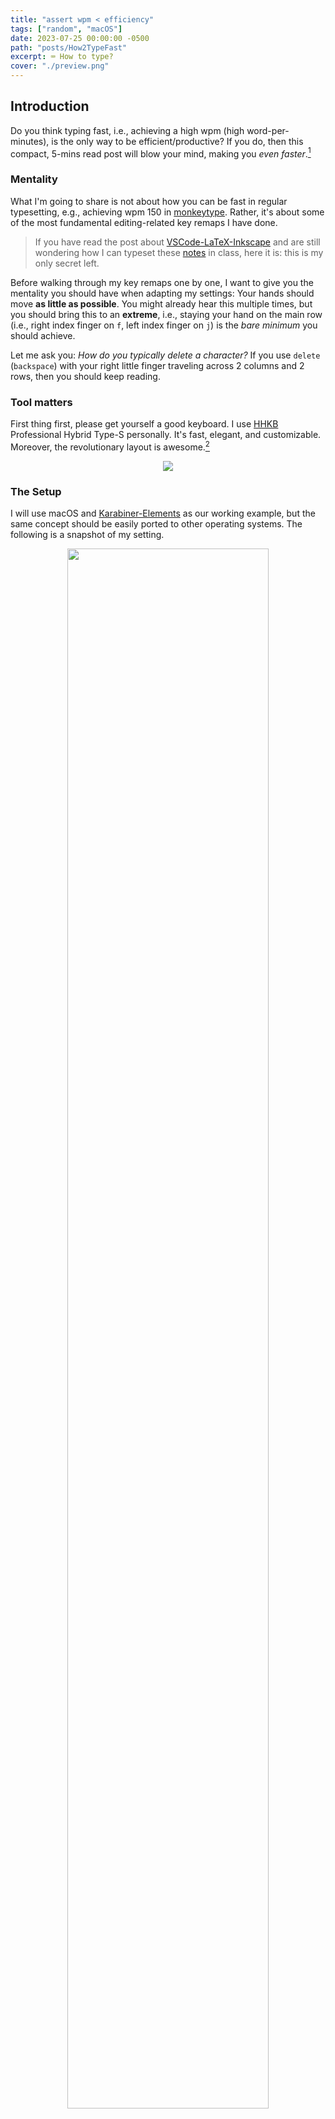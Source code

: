 ```yaml
---
title: "assert wpm < efficiency"
tags: ["random", "macOS"]
date: 2023-07-25 00:00:00 -0500
path: "posts/How2TypeFast"
excerpt: ⌨️ How to type?
cover: "./preview.png"
---
```


## Introduction

Do you think typing fast, i.e., achieving a high wpm (high word-per-minutes), is the only way to be efficient/productive? If you do, then this compact, 5-mins read post will blow your mind, making you *even faster*.[^1]

[^1]: In the sense of efficiency, go without saying.

### Mentality

What I'm going to share is not about how you can be fast in regular typesetting, e.g., achieving wpm 150 in [monkeytype](https://monkeytype.com). Rather, it's about some of the most fundamental editing-related key remaps I have done.

>If you have read the post about [VSCode-LaTeX-Inkscape](../VSCode-LaTeX-Inkscape) and are still wondering how I can typeset these [notes](../Notes) in class, here it is: this is my only secret left.

Before walking through my key remaps one by one, I want to give you the mentality you should have when adapting my settings: Your hands should move **as little as possible**. You might already hear this multiple times, but you should bring this to an **extreme**, i.e., staying your hand on the main row (i.e., right index finger on `f`, left index finger on `j`) is the *bare minimum* you should achieve.

Let me ask you: *How do you typically delete a character?* If you use `delete` (`backspace`) with your right little finger traveling across 2 columns and 2 rows, then you should keep reading.

### Tool matters

First thing first, please get yourself a good keyboard. I use [HHKB](https://happyhackingkb.com/) Professional Hybrid Type-S personally. It's fast, elegant, and customizable. Moreover, the revolutionary layout is awesome.[^2]

<p align="center">
	<img src="./Figures/hhkb.png"/>
</p>

[^2]: If you're interested in learning more about [HHKB](https://happyhackingkb.com/), go to [hhkb.io](https://hhkb.io).

### The Setup

I will use macOS and [Karabiner-Elements](https://karabiner-elements.pqrs.org/) as our working example, but the same concept should be easily ported to other operating systems. The following is a snapshot of my setting.

<p align="center">
	<img width="80%" src="./Figures/Karabiner-Elements.png"/>
</p>

You can easily import these settings [at the end](#import-settings), which can be used as your own setting's starting point. Now, let's walk through them one by one.

{/* ## Use `right cmd`

Have you ever used your right `cmd`?

### Arrow Keys

I hope you use [Vim](https://www.vim.org/), or at least heard about it. If you're introducing [Vim](https://www.vim.org/) to others, the first thing you might say is that instead of using `←`/`↓`/`↑`/`→`, we now use `h`/`j`/`k`/`l` (in normal mode).

Now the question is, ***WHY***? Well, imagine you're editing texts, and want to change something 3 characters before the cursor, what should you do? Using arrow keys would be a natural choice if you're not in [Vim](https://www.vim.org/). But remember that your arrow keys are *far away* from the ***main row*** of your keyboard.

To address this, we simply adapt [Vim](https://www.vim.org/)'s solution, i.e., using `h`/`j`/`k`/`l` as arrow keys. However, unlike in [Vim](https://www.vim.org/) where we have *normal mode* and *insert mode*, using `h`/`j`/`k`/`l` as arrow keys in *normal mode* would not be a problem. Contrarily, we now need to maintain the ability to insert alphabets `h`/`j`/`k`/`l`. The solution is also simple: *use a modifier*. I use `right cmd`+`h`/`j`/`k`/`l` as `←`/`↓`/`↑`/`→`.

You might notice that I use the `right cmd` instead of just `cmd`. This is because `cmd`+`h`/`j`/`k`/`l` might be your other shortcuts, and entirely overloading them to arrow keys is not ideal. Hence, by specifying only `right cmd`+`h`/`j`/`k`/`l` as arrow keys, it

- preserve the potential shortcuts; and
- `right cmd`+`h`/`j`/`k`/`l` only uses your right hand which is very natural (you just need to press the `right cmd` with your right thumb, and you can use arrow keys just like you're in [Vim](https://www.vim.org/) **wherever you are**).

### Math-Related Characters

We saw that you can use your `right cmd` as a special modifier, and now we want to extend this theme. I typeset math-related characters quite often, e.g., `=`, `+`/`-`, `^`/`_`, `(`/`)`, `[`/`]`, and `{`/`}`. Most of them are on the top row and need a modifier (usually `shift`). And this is not very intuitive and still, some of them (e.g., `+`/`=` and `-`/`_`) are far from the main column (w.r.t. your little finger) and the main row. So, I use

1. `right cmd`+`g` for `=`;
2. `right cmd`+`e`/`c` for `+`/`-`;
3. `right cmd`+`r`/`v` for `^`/`_`;
4. `right cmd`+`d`/`f` for `(`/`)`;
5. `right cmd`+`a`/`s` for `{`/`}`;
6. `right cmd`+`q`/`w` for `[`/`]`;

Here is my justification for this setup:

- It's easy to type: All of them are around the main row of your left hand (and your right hand is only responsible for the `right cmd`).
- It's easy to remember: They're quite symmetric (e.g., `^` is `right cmd`+`r` while `_` is `right cmd`+`v`, up and down, respectively).
- It's more accurate: It's not easy to type `-`/`_` and `+`/`=` on the first try with your right little finger in the ordinary setup.
- It's more comfortable: The most frequently used characters, i.e., `^`/`_` and `+`/`-`, are configured to your index finger and middle finger, respectively.

## Long and Short Press

If you notice that some keys are only designed for long-press but never exploit it, then keep reading.

### Escape

Again, if you use [Vim](https://www.vim.org/), then you will need to use `esc` intensively. Hence, some might suggest you remap the `caps lock` to `esc`.

However, in my case, I'm using [HHKB](https://happyhackingkb.com/), i.e., the usual position for `caps lock` is `control`.

<p align="center">
	<img width="80%" src="./Figures/hhkb-layout.png"/>
</p>

> To make thing consistent, I also remap `caps lock` on my MacBook to `control`.

So, should we directly remap `control` to `esc`? No! Observe that `control` is used as a modifier, i.e., you never click `control` on its own. By exploiting this fact, we can set `control` to be `esc` if it's pressed alone.

Specifically, if I press `control` for less than a threshold called `alone threshold` (e.g., 0.15 seconds), then it'll be recognized as `esc`; and if I press `control` for more than a threshold called `hold-down threshold` (e.g., 0.04 seconds), then it'll be recognized as `control` and can then be used as a modifier.[^3]

[^3]: You might notice that it's possible to have conflict, i.e., if you press `control` for 0.1 seconds, then it'll trigger both `control` and `esc`. However, it's fine since `control` is a modifier but is not combined with `esc`. You don't want your `hold-down threshold` to be too long (e.g., 0.15 seconds to avoid conflict) because then whenever you want to use `control` as a modifier combined with other keys to trigger a shortcut, you'll need to hold `control` for that long.

### Left and Right Shift

Now we know we can use long press and single press separately, we can overload other modifiers in the same way as well! I do not go all the way to overload every modifier however; I only overload both `shift`s besides `control`.

> You might not want to do this for every modifier such as `opt` and `cmd` to be honest... It's very possible that you will accidentally trigger them when you're trying out what shortcut you're going to use (e.g., when you're copying things using `cmd`+`c`, it's possible to press `cmd` alone and release it when you realize you don't want to actually copy the selected texts).

For the `left shift`, I configure it as

<p style="text-align: center;">`caps lock` when `left shift` is pressed alone.</p>

This is because I'm bilingual, and I need to be able to switch the input language on the fly (actually the macOS default `caps lock` is the fastest way to switch the input language in my experience). So, I leave it as it is on the system level, and modify the `left shift` to be `caps lock` when it's pressed alone. It works quite well in practice.

For the `right shift`, I do something more crazy: when `right shift` is pressed alone, it acts as `delete` is pressed alone, and, when `right shift` is pressed twice and is held on the second press, it acts as `delete` is held down.

The first one is clear: I don't want to reach my little finger to the usual `delete` spot since it's far away[^4], and it's natural to remap `delete` to the `right shift` since it's an easy reach for my right little finger.

[^4]: Also, on the [HHKB](https://happyhackingkb.com/) layout, the `delete` key is on the usual `|`/`\` key's spot, which is quite awkward for me. So I remap the `delete` on my [HHKB](https://happyhackingkb.com/) to `|`/`\` on the system level; this means, the `delete` key is now completely gone on my [HHKB](https://happyhackingkb.com/).

But there's a problem: you now can't hold `delete` for a consecutive deletion since holding it is equivalent to holding the `right shift`. To fix this, I come up with the above-mentioned solution, that is, you can trigger the hold-down action for `deletion` by

1. pressing `right shift` alone first, and
2. pressing `right shift` again and holding it.

Intuitive, right? That's all I want to share.

## Import Settings

To import others' settings in [Karabiner-Elements](https://karabiner-elements.pqrs.org/), I don't know any easy (i.e., 1-click) way to do it. But the basic steps are as follows.

1. Open [Karabiner-Elements](https://karabiner-elements.pqrs.org/), go to *Misc* and click on *Export & Import*.
	<p align="center">
		<img width="80%" src="./Figures/sourcecode-1.png"/>
	</p>
2. Copy [`Alone.json`](./Alone.json), [`Double.json`](./Double.json), [`Right-Cmd.json`](./Right-Cmd.json) into `.config/karabiner/assets/complex_modifications`.[^5]
	<p align="center">
		<img width="80%" src="./Figures/sourcecode-2.png"/>
	</p>
3. Again open [Karabiner-Elements](https://karabiner-elements.pqrs.org/), go to *Complex Modifications* and click on *Add rule*.
	<p align="center">
		<img width="80%" src="./Figures/sourcecode-3.png"/>
	</p>
4. You should be able to enable these rules easily.
	<p align="center">
		<img width="80%" src="./Figures/sourcecode-4.png"/>
	</p>

[^5]: If you came from [VSCode-LaTeX-Inkscape](../VSCode-LaTeX-Inkscape#karabiner-elements), then you add [`Inkscape.json`](./Inkscape.json) into `.config/karabiner/assets/complex_modifications`.

Finally, you can also set up your *Parameters* as mine:

<p align="center">
	<img width="80%" src="./Figures/parameter.png"/>
</p> */}
